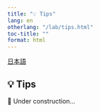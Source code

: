 ```yaml
---
title: "💡 Tips"
lang: en
otherlang: "/lab/tips.html"
toc-title: ""
format: html
---
```

::: lang-switcher
[日本語]({{< meta otherlang >}})
:::

## 💡 Tips

🚧 Under construction...